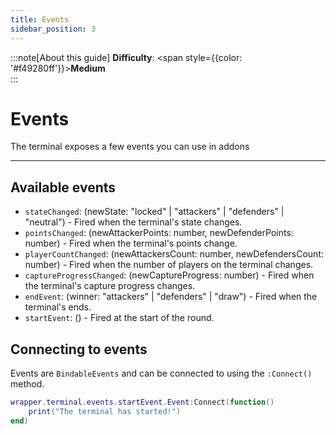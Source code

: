 ```yaml
---
title: Events
sidebar_position: 3
---
```




:::note[About this guide]
**Difficulty**: <span style={{color: '#f49280ff'}}>**Medium**</span> <br />
:::

# Events

The terminal exposes a few events you can use in addons

---

## Available events

- `stateChanged`: (newState: "locked" | "attackers" | "defenders" | "neutral") - Fired when the terminal's state changes.
- `pointsChanged`: (newAttackerPoints: number, newDefenderPoints: number) - Fired when the terminal's points change.
- `playerCountChanged`: (newAttackersCount: number, newDefendersCount: number) - Fired when the number of players on the terminal changes.
- `captureProgressChanged`: (newCaptureProgress: number) - Fired when the terminal's capture progress changes.
- `endEvent`: (winner: "attackers" | "defenders" | "draw") - Fired when the terminal's ends.
- `startEvent`: () - Fired at the start of the round.

## Connecting to events

Events are `BindableEvents` and can be connected to using the `:Connect()` method.
```lua
wrapper.terminal.events.startEvent.Event:Connect(function()
	print("The terminal has started!")
end)
```